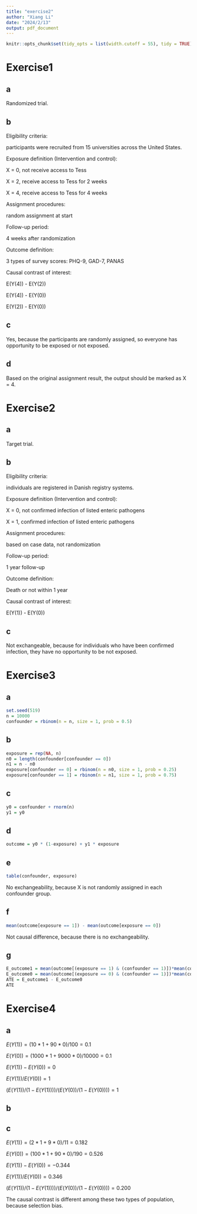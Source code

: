 ```yaml
---
title: "exercise2"
author: "Xiang Li"
date: "2024/2/13"
output: pdf_document
---
```

```r
knitr::opts_chunk$set(tidy_opts = list(width.cutoff = 55), tidy = TRUE)
```
# Exercise1
## a
Randomized trial.

## b
Eligibility criteria:

participants were recruited from 15 universities across the United States.

Exposure definition (Intervention and control):

X = 0, not receive access to Tess

X = 2, receive access to Tess for 2 weeks

X = 4, receive access to Tess for 4 weeks

Assignment procedures:

random assignment at start

Follow-up period:

4 weeks after randomization

Outcome definition:

3 types of survey scores: PHQ-9, GAD-7, PANAS

Causal contrast of interest:

E(Y(4)) - E(Y(2))

E(Y(4)) - E(Y(0))

E(Y(2)) - E(Y(0))

## c
Yes, because the participants are randomly assigned, so everyone has opportunity to be exposed or not exposed.

## d
Based on the original assignment result, the output should be marked as X = 4.

# Exercise2
## a
Target trial.

## b
Eligibility criteria:

individuals are registered in Danish registry systems.

Exposure definition (Intervention and control):

X = 0, not confirmed infection of listed enteric pathogens

X = 1, confirmed infection of listed enteric pathogens

Assignment procedures:

based on case data, not randomization

Follow-up period:

1 year follow-up

Outcome definition:

Death or not within 1 year

Causal contrast of interest:

E(Y(1)) - E(Y(0))

## c
Not exchangeable, because for individuals who have been confirmed infection, they have no opportunity to be not exposed.

# Exercise3
## a
```r
set.seed(519)
n = 10000
confounder = rbinom(n = n, size = 1, prob = 0.5)
```
## b
```r
exposure = rep(NA, n)
n0 = length(confounder[confounder == 0])
n1 = n - n0
exposure[confounder == 0] = rbinom(n = n0, size = 1, prob = 0.25)
exposure[confounder == 1] = rbinom(n = n1, size = 1, prob = 0.75)
```
## c
```r
y0 = confounder + rnorm(n)
y1 = y0
```
## d
```r
outcome = y0 * (1-exposure) + y1 * exposure
```
## e
```r
table(confounder, exposure)
```
No exchangeability, because X is not randomly assigned in each confounder group.

## f
```r
mean(outcome[exposure == 1]) - mean(outcome[exposure == 0])
```
Not causal difference, because there is no exchangeability.

## g
```r
E_outcome1 = mean(outcome[(exposure == 1) & (confounder == 1)])*mean(confounder == 1) + mean(outcome[(exposure == 1) & (confounder == 0)])*mean(confounder == 0)
E_outcome0 = mean(outcome[(exposure == 0) & (confounder == 1)])*mean(confounder == 1) + mean(outcome[(exposure == 0) & (confounder == 0)])*mean(confounder == 0)
ATE = E_outcome1 - E_outcome0
ATE
```
# Exercise4
## a
$E(Y(1)) = (10*1 + 90*0)/100 = 0.1$

$E(Y(0)) = (1000*1 + 9000*0)/10000 = 0.1$

$E(Y(1)) - E(Y(0)) = 0$

$E(Y(1)) / E(Y(0)) = 1$

$(E(Y(1))/(1-E(Y(1)))) / (E(Y(0))/(1-E(Y(0)))) = 1$

## b

\begin{tabular}[c]{| l | l | l | l |}
\hline
  & Cancer (Y=1) & No cancer(Y=0) & Total \\ \hline
Diabetes (X=1) & $10*0.2=2$ & $90*0.1=9$ & 11 \\ \hline
No Diabetes (X=0) & $1000*0.1=100$ & $9000*0.01=90$ & 190 \\ \hline
Total & 102 & 99 & 201 \\ \hline
\end{tabular}

## c
$E(Y(1)) = (2*1 + 9*0)/11 = 0.182$

$E(Y(0)) = (100*1 + 90*0)/190 = 0.526$

$E(Y(1)) - E(Y(0)) = -0.344$

$E(Y(1)) / E(Y(0)) = 0.346$

$(E(Y(1))/(1-E(Y(1)))) / (E(Y(0))/(1-E(Y(0)))) = 0.200$

The causal contrast is different among these two types of population, because selection bias.
